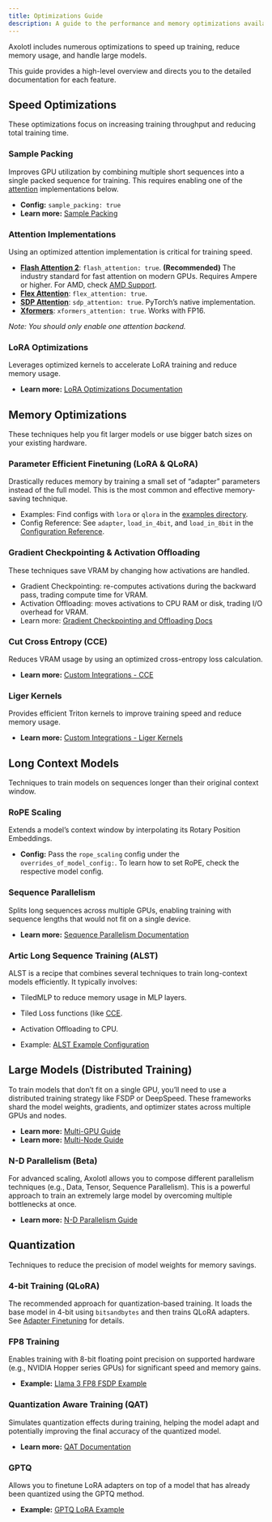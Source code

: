 ```yaml
---
title: Optimizations Guide
description: A guide to the performance and memory optimizations available in Axolotl.
---
```


Axolotl includes numerous optimizations to speed up training, reduce memory usage, and handle large models.

This guide provides a high-level overview and directs you to the detailed documentation for each feature.

## Speed Optimizations

These optimizations focus on increasing training throughput and reducing total training time.

### Sample Packing

Improves GPU utilization by combining multiple short sequences into a single packed sequence for training. This requires enabling one of the [attention](#attention-implementations) implementations below.

- **Config:** `sample_packing: true`
- **Learn more:** [Sample Packing](multipack.qmd)

### Attention Implementations

Using an optimized attention implementation is critical for training speed.

- **[Flash Attention 2](https://github.com/Dao-AILab/flash-attention)**: `flash_attention: true`. **(Recommended)** The industry standard for fast attention on modern GPUs. Requires Ampere or higher. For AMD, check [AMD Support](https://github.com/Dao-AILab/flash-attention?tab=readme-ov-file#amd-rocm-support).
- **[Flex Attention](https://pytorch.org/blog/flexattention/)**: `flex_attention: true`.
- **[SDP Attention](https://docs.pytorch.org/docs/stable/generated/torch.nn.functional.scaled_dot_product_attention.html)**: `sdp_attention: true`. PyTorch's native implementation.
- **[Xformers](https://github.com/facebookresearch/xformers)**: `xformers_attention: true`. Works with FP16.

*Note: You should only enable one attention backend.*

### LoRA Optimizations

Leverages optimized kernels to accelerate LoRA training and reduce memory usage.

- **Learn more:** [LoRA Optimizations Documentation](lora_optims.qmd)

## Memory Optimizations

These techniques help you fit larger models or use bigger batch sizes on your existing hardware.

### Parameter Efficient Finetuning (LoRA & QLoRA)

Drastically reduces memory by training a small set of "adapter" parameters instead of the full model. This is the most common and effective memory-saving technique.

- Examples: Find configs with `lora` or `qlora` in the [examples directory](https://github.com/axolotl-ai-cloud/axolotl/tree/main/examples/llama-3).
- Config Reference: See `adapter`, `load_in_4bit`, and `load_in_8bit` in the [Configuration Reference](config-reference.qmd).

### Gradient Checkpointing & Activation Offloading

These techniques save VRAM by changing how activations are handled.

- Gradient Checkpointing: re-computes activations during the backward pass, trading compute time for VRAM.
- Activation Offloading: moves activations to CPU RAM or disk, trading I/O overhead for VRAM.
- Learn more: [Gradient Checkpointing and Offloading Docs](gradient_checkpointing.qmd)

### Cut Cross Entropy (CCE)

Reduces VRAM usage by using an optimized cross-entropy loss calculation.

- **Learn more:** [Custom Integrations - CCE](custom_integrations.qmd#cut-cross-entropy)

### Liger Kernels

Provides efficient Triton kernels to improve training speed and reduce memory usage.

- **Learn more:** [Custom Integrations - Liger Kernels](custom_integrations.qmd#liger-kernels)

## Long Context Models

Techniques to train models on sequences longer than their original context window.

### RoPE Scaling

Extends a model's context window by interpolating its Rotary Position Embeddings.

- **Config:** Pass the `rope_scaling` config under the `overrides_of_model_config: `. To learn how to set RoPE, check the respective model config.

### Sequence Parallelism

Splits long sequences across multiple GPUs, enabling training with sequence lengths that would not fit on a single device.

- **Learn more:** [Sequence Parallelism Documentation](sequence_parallelism.qmd)

### Artic Long Sequence Training (ALST)

ALST is a recipe that combines several techniques to train long-context models efficiently. It typically involves:

- TiledMLP to reduce memory usage in MLP layers.
- Tiled Loss functions (like [CCE](#cut-cross-entropy-(cce) or [Liger](#liger-kernels)).
- Activation Offloading to CPU.

- Example: [ALST Example Configuration](https://github.com/axolotl-ai-cloud/axolotl/tree/main/examples/alst)

## Large Models (Distributed Training)

To train models that don't fit on a single GPU, you'll need to use a distributed training strategy like FSDP or DeepSpeed. These frameworks shard the model weights, gradients, and optimizer states across multiple GPUs and nodes.

- **Learn more:** [Multi-GPU Guide](multi-gpu.qmd)
- **Learn more:** [Multi-Node Guide](multi-node.qmd)

### N-D Parallelism (Beta)

For advanced scaling, Axolotl allows you to compose different parallelism techniques (e.g., Data, Tensor, Sequence Parallelism). This is a powerful approach to train an extremely large model by overcoming multiple bottlenecks at once.

- **Learn more:** [N-D Parallelism Guide](nd_parallelism.qmd)


## Quantization

Techniques to reduce the precision of model weights for memory savings.

### 4-bit Training (QLoRA)

The recommended approach for quantization-based training. It loads the base model in 4-bit using `bitsandbytes` and then trains QLoRA adapters. See [Adapter Finetuning](#adapter-finetuning-lora-qlora) for details.

### FP8 Training

Enables training with 8-bit floating point precision on supported hardware (e.g., NVIDIA Hopper series GPUs) for significant speed and memory gains.

- **Example:** [Llama 3 FP8 FSDP Example](https://github.com/axolotl-ai-cloud/axolotl/blob/main/examples/llama-3/3b-fp8-fsdp2.yaml)

### Quantization Aware Training (QAT)

Simulates quantization effects during training, helping the model adapt and potentially improving the final accuracy of the quantized model.

- **Learn more:** [QAT Documentation](qat.qmd)

### GPTQ

Allows you to finetune LoRA adapters on top of a model that has already been quantized using the GPTQ method.

- **Example:** [GPTQ LoRA Example](https://github.com/axolotl-ai-cloud/axolotl/blob/main/examples/llama-2/gptq-lora.yml)
